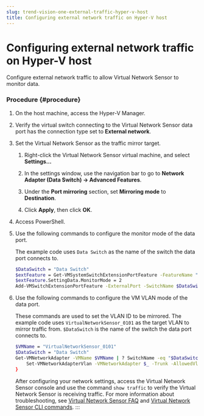 ```yaml
---
slug: trend-vision-one-external-traffic-hyper-v-host
title: Configuring external network traffic on Hyper-V host
---
```

# Configuring external network traffic on Hyper-V host

Configure external network traffic to allow Virtual Network Sensor to monitor data.

### Procedure {#procedure}

1.  On the host machine, access the Hyper-V Manager.

2.  Verify the virtual switch connecting to the Virtual Network Sensor data port has the connection type set to **External network**.

3.  Set the Virtual Network Sensor as the traffic mirror target.

    1.  Right-click the Virtual Network Sensor virtual machine, and select **Settings...**

    2.  In the settings window, use the navigation bar to go to **Network Adapter (Data Switch) → Advanced Features**.

    3.  Under the **Port mirroring** section, set **Mirroring mode** to **Destination**.

    4.  Click **Apply**, then click **OK**.

4.  Access PowerShell.

5.  Use the following commands to configure the monitor mode of the data port.

    The example code uses `Data Switch` as the name of the switch the data port connects to.

    ```bash
    $DataSwitch = "Data Switch"
    $extFeature = Get-VMSystemSwitchExtensionPortFeature -FeatureName "Ethernet Switch Port Security Settings"
    $extFeature.SettingData.MonitorMode = 2
    Add-VMSwitchExtensionPortFeature -ExternalPort -SwitchName $DataSwitch -VMSwitchExtensionFeature $extFeature
    ```

6.  Use the following commands to configure the VM VLAN mode of the data port.

    These commands are used to set the VLAN ID to be mirrored. The example code uses `VirtualNetworkSensor_0101` as the target VLAN to mirror traffic from. `$DataSwitch` is the name of the switch the data port connects to.

    ```bash
    $VMName = "VirtualNetworkSensor_0101"
    $DataSwitch = "Data Switch"
    Get-VMNetworkAdapter -VMName $VMName | ? SwitchName -eq "$DataSwitch" | % {
        Set-VMNetworkAdapterVlan -VMNetworkAdapter $_ -Trunk -AllowedVlanIdList 1-4094 -NativeVlanId 0
    }
    ```

    After configuring your network settings, access the Virtual Network Sensor console and use the command `show traffic` to verify the Virtual Network Sensor is receiving traffic. For more information about troubleshooting, see [Virtual Network Sensor FAQ](virtual-network-sensor-faqs.mdx) and [Virtual Network Sensor CLI commands](virtual-network-sensor-cli-commands.mdx).
:::
